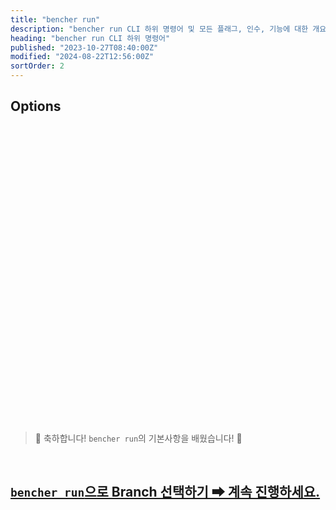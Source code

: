 ```yaml
---
title: "bencher run"
description: "bencher run CLI 하위 명령어 및 모든 플래그, 인수, 기능에 대한 개요"
heading: "bencher run CLI 하위 명령어"
published: "2023-10-27T08:40:00Z"
modified: "2024-08-22T12:56:00Z"
sortOrder: 2
---
```



<Intro />

<Cmd />

<BenchmarkCommand />

## Options

<Project />

<br />

<Token />

<br />

<BranchSelection />

<br />

<Hash />

<br />

<NoHash />

<br />

<Testbed />

<br />

<Thresholds />

<br />

<Adapters />

<br />

<Iter />

<br />

<Fold />

<br />

<Backdate />

<br />

<AllowFailure />

<br />

<Format />

<br />

<Quiet />

<br />

<GitHubActions />

<br />

<CiOnlyThresholds />

<br />

<CiOnlyOnAlert />

<br />

<CiId />

<br/>

<CiNumber />

<br/>

<Shell />

<br />

<Flag />

<br />

<Exec />

<br />

<Host />

<br />

<Attempts />

<br />

<RetryAfter />

<br />

<DryRun />

<br />

<Help />

<br />
<br />

> 🐰 축하합니다! <code>bencher run</code>의 기본사항을 배웠습니다! 🎉

<br/>

<h2><a href="/ko/docs/explanation/branch-selection/"><code>bencher run</code>으로 Branch 선택하기 ➡ 계속 진행하세요.</a></h2>